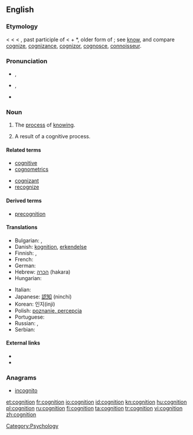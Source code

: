 ==English==

===Etymology===
< {{etyl|enm}} {{term|cognicion}} < {{etyl|la}} {{term|cognitio||knowledge, perception, a judicial examination, trial}} < {{term|cognitus}}, past participle of {{term|cognoscere||to know}} < {{term|co-||together}} + *{{term||gnoscere}}, older form of {{term|noscere||to know}}; see [[know]], and compare [[cognize]], [[cognizance]], [[cognizor]], [[cognosce]], [[connoisseur]].

===Pronunciation===
* {{a|RP}} {{IPA|/kɒgˈnɪʃən/}}, {{SAMPA|/kQg"nIS@n/}}
* {{a|US}} {{IPA|/kɑgˈnɪʃən/}}, {{SAMPA|/kAg"nIs@n/}}
* {{hyphenation|cog|ni|tion}}

===Noun===
{{wikipedia}}
{{en-noun|s|-}}

# The [[process]] of [[know]]ing.
# {{countable}} A result of a cognitive process.

====Related terms====
{{rel-top|terms related to ''cognition''}}
* [[cognitive]]
* [[cognometrics]]
{{rel-mid}}
* [[cognizant]]
* [[recognize]]
{{rel-bottom}}

====Derived terms====
* [[precognition]]

====Translations====
{{trans-top|process of knowing}}
* Bulgarian: {{t+|bg|знание|n}},  {{t|bg|познание|n}}
* Danish: [[kognition]], [[erkendelse]]
* Finnish: {{t-|fi|kognitio}}, {{t-|fi|tajunta}}
* French: {{t+|fr|connaissance|f}}
* German: {{t+|de|Kognition|f}}
* Hebrew: [[הכרה]] (hakara) {{f}}
* Hungarian: {{t+|hu|megismerés}}
{{trans-mid}}
* Italian: {{t+|it|conoscenza|m}}
* Japanese: [[認知]] (ninchi)
* Korean: 인지(inji)
* Polish: [[poznanie, percepcja]] {{n}}
* Portuguese: {{t+|pt|cognição}}
* Russian: {{t+|ru|познание}}, {{t+|ru|восприятие}}
* Serbian: {{t-|sr|spoznaja|f}}
{{trans-bottom}}

====External links====
* {{R:Webster 1913}}
* {{R:Century 1911}}

===Anagrams===
* [[incognito]]

[[Category:Psychology]]

[[et:cognition]]
[[fr:cognition]]
[[io:cognition]]
[[id:cognition]]
[[kn:cognition]]
[[hu:cognition]]
[[pl:cognition]]
[[ru:cognition]]
[[fi:cognition]]
[[ta:cognition]]
[[tr:cognition]]
[[vi:cognition]]
[[zh:cognition]]